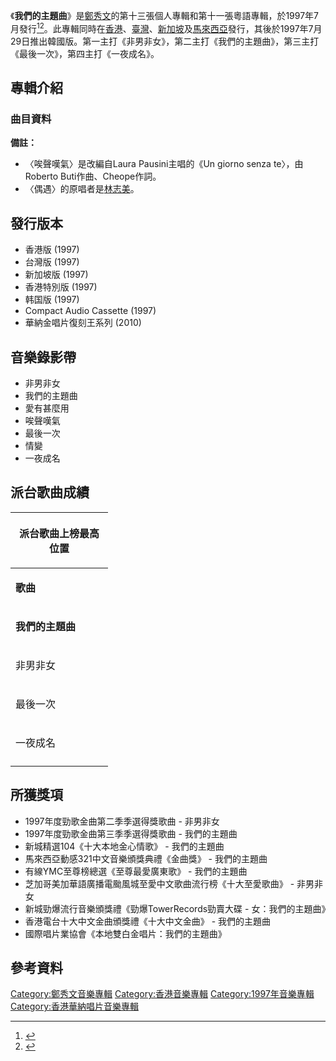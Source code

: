 {{Infobox album <!-- See Wikipedia:WikiProject_Albums -->
| name       = 我們的主題曲
| type       = [[專輯|專輯]]
| artist     = [[鄭秀文|鄭秀文]]
| cover      = 鄭秀文 我們的主題曲.jpg
| released   = {{HK}}1997年7月22日<br />{{TW}}1997年7月22日<br />{{KOR}}1997年7月29日
| recorded   = 
| length     = 
| genre      = [[粵語流行音樂|粵語流行音樂]]
| label      = [[華納唱片|華納唱片]]
| producer   = 史丹利、[[黃尚偉|黃尚偉]]
<!-- 未知參數 | number     = 12 -->
| reviews    = 
| prev_title = [[為你等|為你等]]
| prev_year  = 1997
| next_title = [[生活語言|生活語言]]
| next_year  = 1997
}}
《'''我們的主題曲'''》是[[鄭秀文|鄭秀文]]的第十三張個人專輯和第十一張粵語專輯，於1997年7月發行<ref>{{Cite book|title=吉他直通车 2|url=https://archive.org/details/jitazhitongcheb0002unse|last=刘天礼编配|first=|publisher=北京：蓝天出版社|year=2002年6月|isbn=7-80158-221-7|location=|pages=[https://archive.org/details/jitazhitongcheb0002unse/page/108 108]-109}}</ref><ref>{{Cite book|title=骨感天郑秀文|last=龙翔编著|first=|publisher=北京：新华出版社|year=2007年1月|isbn=7-5011-7791-0|location=|pages=30}}</ref>。此專輯同時在[[香港|香港]]、[[臺灣|臺灣]]、[[新加坡|新加坡]]及[[馬來西亞|馬來西亞]]發行，其後於1997年7月29日推出韓國版。第一主打《非男非女》，第二主打《我們的主題曲》，第三主打《最後一次》，第四主打《一夜成名》。

==專輯介紹==
===曲目資料===
{{Tracklist/common
| collapsed = 
| headline = 
| font_size = 
| total_length = 43:29

| all_writing = 
| all_music = 
| all_lyrics = 
| all_arranger = 
| all_producer = 史丹利
| all_except = yes

| writing_credits = 
| music_credits = yes
| lyrics_credits = yes
| arranger_credits = yes
| extra_column = 

| title1 = 非男非女
| note1 = 	監製：黃尚偉
| longnote1 = 
| music1 = [[黃尚偉|黃尚偉]]
| lyrics1 = [[周禮茂|周禮茂]]
| arranger1 = 黃尚偉
| producer1 = 
| extra1 = 
| length1 = 3:08

| title2 = 我們的主題曲
| note2 = 
| music2 = [[吳國敬|吳國敬]]
| lyrics2 = [[黃偉文|黃偉文]]
| arranger2 = [[鄧建明|鄧建明]]、[[陳匡榮|陳匡榮]]
| producer2 = 
| extra2 = 
| length2 = 3:35

| title3 = 愛有什麼用
| note3 = 電影《愛你愛到殺死你》插曲；監製：黃尚偉
| longnote3 = 
| music3 = 黃尚偉
| lyrics3 = 黃偉文
| arranger3 = 黃尚偉
| producer3 = 
| extra3 = 
| length3 = 3:19

| title4 = 唉聲嘆氣
| note4 = 
| music4 = [[Roberto_Buti|Roberto Buti]]
| lyrics4 = [[林夕|林夕]]
| arranger4 = [[王利名|王利名]]、[[譚志偉|譚志偉]]
| producer4 = 
| extra4 = 
| length4 = 4:23

| title5 = 情變
| note5 = 
| longnote5 = 
| music5 = [[黎允文|黎允文]]
| lyrics5 = [[梁芷珊|梁芷珊]]
| arranger5 = [[鍾世英|鍾世英]]
| producer5 = 
| extra5 = 
| length5 = 3:31

| title6 = 最後一次
| note6 = 電影《愛你愛到殺死你》插曲
| longnote6 = 
| music6 = [[陳偉堅|陳偉堅]]
| lyrics6 = 林夕
| arranger6 = 王利名
| producer6 = 
| extra6 = 
| length6 = 3:47

| title7 = 關心
| note7 = 
| music7 = [[林蒙|林蒙]]
| lyrics7 = [[梁美薇|小美]]
| arranger7 = [[唐奕聰|唐奕聰]]
| producer7 = 
| extra7 = 
| length7 = 4:03

| title8 = 女人本色
| note8 = 無線電視劇《[[陀槍師姐|陀槍師姐]]》主題曲
| longnote8 = 
| music8 = 譚志偉、史丹利
| lyrics8 = [[亞里安|亞里安]]
| arranger8 = 譚志偉
| producer8 = 
| extra8 = 
| length8 = 3:21

| title9 = 一夜成名
| note9 = 
| longnote9 = 
| music9 = [[丁偉斌|丁偉斌]]
| lyrics9 = 黃偉文
| arranger9 = 唐奕聰
| producer9 = 
| extra9 = 
| length9 = 4:40

| title10 = 偶遇
| note10 = 
| music10 = [[李雅桑|李雅桑]]
| lyrics10 = [[鄭國江|鄭國江]]
| arranger10 = 唐奕聰
| producer10 =
| extra10 = 
| length10 = 3:01

| title11 = 不過…
| note11 = 
| longnote11 = 
| music11 = [[陳小霞|陳小霞]]
| lyrics11 = [[李敏_(香港)|李敏]]
| arranger11 = 王利名、譚志偉
| producer11 = 
| extra11 = 
| length11 = 3:36

| title12 = 非男非女
| note12 = remix；監製：黃尚偉
| longnote12 = 
| music12 = 黃尚偉
| lyrics12 = 周禮茂
| arranger12 = 黃尚偉
| producer12 = 
| extra12 = 
| length12 = 3:00
}}
'''備註：'''
*〈唉聲嘆氣〉是改編自Laura Pausini主唱的《Un giorno senza te〉，由Roberto Buti作曲、Cheope作詞。
*〈偶遇〉的原唱者是[[林志美|林志美]]。

==發行版本==
*香港版 (1997)
*台灣版 (1997)
*新加坡版 (1997)
*香港特別版 (1997)
*韩国版 (1997)
*Compact Audio Cassette (1997)
*華納金唱片復刻王系列 (2010)

==音樂錄影帶==
*非男非女
*我們的主題曲
*愛有甚麼用
*唉聲嘆氣
*最後一次
*情變
*一夜成名

<!-- ==製作團隊== -->

==派台歌曲成績==
{| class="wikitable" cellpadding="1"
|-
! style= colspan="6" | '''派台歌曲上榜最高位置'''
|-
| width="140"| '''歌曲''' || width="50"| '''903''' || width="50"| '''RTHK''' || width="50"| '''997''' || width="50"| '''TVB''' || width="200"| '''備註'''
|-
| '''我們的主題曲''' || '''(1)''' || '''1''' || '''1''' || '''1''' || 電影《愛你愛到殺死你》主題曲<br>'''四台冠軍歌'''
|-
| 非男非女 || 3 ||'''1'''  || - || '''1''' || 電影《愛你愛到殺死你》插曲
|-
| 最後一次 || 4 || 11 || - || 10 || 電影《愛你愛到殺死你》插曲
|-
| 一夜成名 || 2 || - || - || - || 
|-
|}

==所獲獎項==
*1997年度勁歌金曲第二季季選得獎歌曲 - 非男非女
*1997年度勁歌金曲第三季季選得獎歌曲 - 我們的主題曲
*新城精選104《十大本地金心情歌》 - 我們的主題曲
*馬來西亞動感321中文音樂頒獎典禮《金曲獎》 - 我們的主題曲
*有線YMC至尊榜總選《至尊最愛廣東歌》 - 我們的主題曲
*芝加哥美加華語廣播電颱風城至愛中文歌曲流行榜《十大至愛歌曲》 - 非男非女
*新城勁爆流行音樂頒獎禮《勁爆TowerRecords勁賣大碟 - 女：我們的主題曲》
*香港電台十大中文金曲頒獎禮《十大中文金曲》 - 我們的主題曲
*國際唱片業協會《本地雙白金唱片：我們的主題曲》

==參考資料== 
{{reflist}}

<!-- ==外部連結== -->

{{鄭秀文}}

[[Category:鄭秀文音樂專輯|Category:鄭秀文音樂專輯]]
[[Category:香港音樂專輯|Category:香港音樂專輯]]
[[Category:1997年音樂專輯|Category:1997年音樂專輯]]
[[Category:香港華納唱片音樂專輯|Category:香港華納唱片音樂專輯]]
